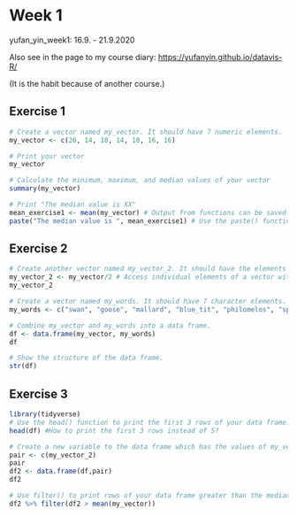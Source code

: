 # Week 1 

yufan_yin_week1: 16.9. - 21.9.2020

Also see in the page to my course diary: <https://yufanyin.github.io/datavis-R/>

(It is the habit because of another course.)

## Exercise 1 

```{r}
# Create a vector named my_vector. It should have 7 numeric elements.
my_vector <- c(20, 14, 18, 14, 10, 16, 16)

# Print your vector
my_vector

# Calculate the minimum, maximum, and median values of your vector
summary(my_vector)

# Print "The median value is XX"
mean_exercise1 <- mean(my_vector) # Output from functions can be saved to objects
paste("The median value is ", mean_exercise1) # Use the paste() function to print the object with text

```

## Exercise 2

```{r}
# Create another vector named my_vector_2. It should have the elements of my_vector divided by 2.
my_vector_2 <- my_vector/2 # Access individual elements of a vector with indices
my_vector_2

# Create a vector named my_words. It should have 7 character elements.
my_words <- c("swan", "goose", "mallard", "blue_tit", "philomelos", "sparrow", "gull")

# Combine my_vector and my_words into a data frame.
df <- data.frame(my_vector, my_words)
df

# Show the structure of the data frame.
str(df)
```

## Exercise 3

```{r}
library(tidyverse)
# Use the head() function to print the first 3 rows of your data frame.
head(df) #How to print the first 3 rows instead of 5?

# Create a new variable to the data frame which has the values of my_vector_2 (remember to save the new variable to the data frame object).
pair <- c(my_vector_2)
pair
df2 <- data.frame(df,pair)
df2

# Use filter() to print rows of your data frame greater than the median value of my_vector.
df2 %>% filter(df2 > mean(my_vector))
```
